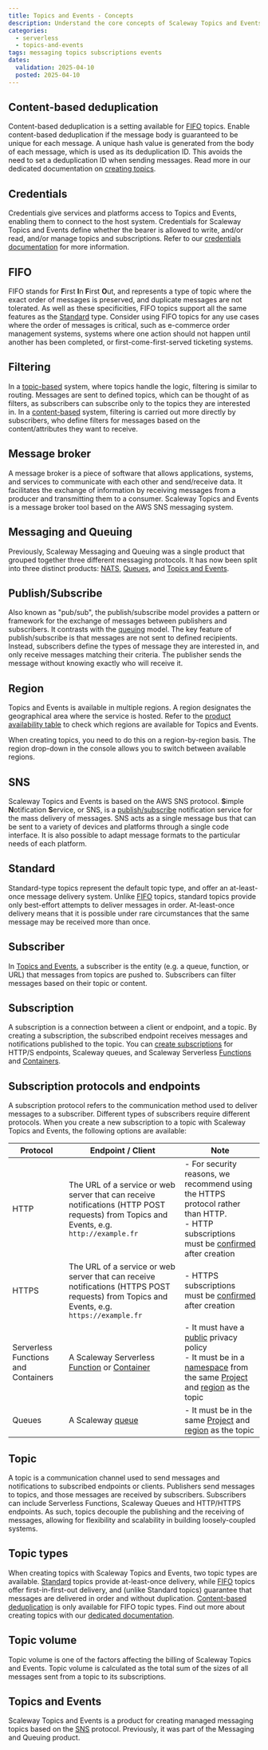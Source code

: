 ```yaml
---
title: Topics and Events - Concepts
description: Understand the core concepts of Scaleway Topics and Events. Explore fundamental principles for efficient message handling and service optimization.
categories:
  - serverless
  - topics-and-events
tags: messaging topics subscriptions events
dates:
  validation: 2025-04-10
  posted: 2025-04-10
---
```


## Content-based deduplication

Content-based deduplication is a setting available for [FIFO](#fifo) topics. Enable content-based deduplication if the message body is guaranteed to be unique for each message. A unique hash value is generated from the body of each message, which is used as its deduplication ID. This avoids the need to set a deduplication ID when sending messages. Read more in our dedicated documentation on [creating topics](/topics-and-events/how-to/create-manage-topics/).

## Credentials

Credentials give services and platforms access to Topics and Events, enabling them to connect to the host system. Credentials for Scaleway Topics and Events define whether the bearer is allowed to write, and/or read, and/or manage topics and subscriptions. Refer to our [credentials documentation](/topics-and-events/how-to/create-credentials/) for more information.

## FIFO

FIFO stands for **F**irst **I**n **F**irst **O**ut, and represents a type of topic where the exact order of messages is preserved, and duplicate messages are not tolerated. As well as these specificities, FIFO topics support all the same features as the [Standard](#standard) type. Consider using FIFO topics for any use cases where the order of messages is critical, such as e-commerce order management systems, systems where one action should not happen until another has been completed, or first-come-first-served ticketing systems.

## Filtering

In a [topic-based](#topic-based) system, where topics handle the logic, filtering is similar to routing. Messages are sent to defined topics, which can be thought of as filters, as subscribers can subscribe only to the topics they are interested in. In a [content-based](#content-based) system, filtering is carried out more directly by subscribers, who define filters for messages based on the content/attributes they want to receive.

## Message broker

A message broker is a piece of software that allows applications, systems, and services to communicate with each other and send/receive data. It facilitates the exchange of information by receiving messages from a producer and transmitting them to a consumer. Scaleway Topics and Events is a message broker tool based on the AWS SNS messaging system.

## Messaging and Queuing

Previously, Scaleway Messaging and Queuing was a single product that grouped together three different messaging protocols. It has now been split into three distinct products: [NATS](/nats/), [Queues](/queues), and [Topics and Events](/topics-and-events/).

## Publish/Subscribe

Also known as "pub/sub", the publish/subscribe model provides a pattern or framework for the exchange of messages between publishers and subscribers. It contrasts with the [queuing](/queues/concepts/#queuing) model. The key feature of publish/subscribe is that messages are not sent to defined recipients. Instead, subscribers define the types of message they are interested in, and only receive messages matching their criteria. The publisher sends the message without knowing exactly who will receive it.

## Region

Topics and Events is available in multiple regions. A region designates the geographical area where the service is hosted. Refer to the [product availability table](/account/reference-content/products-availability/) to check which regions are available for Topics and Events.

When creating topics, you need to do this on a region-by-region basis. The region drop-down in the console allows you to switch between available regions.

## SNS

Scaleway Topics and Events is based on the AWS SNS protocol. **S**imple **N**otification **S**ervice, or SNS, is a [publish/subscribe](#publishsubscribe) notification service for the mass delivery of messages. SNS acts as a single message bus that can be sent to a variety of devices and platforms through a single code interface. It is also possible to adapt message formats to the particular needs of each platform. 

## Standard

Standard-type topics represent the default topic type, and offer an at-least-once message delivery system. Unlike [FIFO](#fifo) topics, standard topics provide only best-effort attempts to deliver messages in order. At-least-once delivery means that it is possible under rare circumstances that the same message may be received more than once.

## Subscriber

In [Topics and Events](#topics-and-events), a subscriber is the entity (e.g. a queue, function, or URL) that messages from topics are pushed to. Subscribers can filter messages based on their topic or content.

## Subscription

A subscription is a connection between a client or endpoint, and a topic. By creating a subscription, the subscribed endpoint receives messages and notifications published to the topic. You can [create subscriptions](/topics-and-events/how-to/create-manage-subscriptions/) for HTTP/S endpoints, Scaleway queues, and Scaleway Serverless [Functions](/serverless-functions/quickstart/) and [Containers](/serverless-containers/quickstart/).

## Subscription protocols and endpoints

A subscription protocol refers to the communication method used to deliver messages to a subscriber. Different types of subscribers require different protocols. When you create a new subscription to a topic with Scaleway Topics and Events, the following options are available:

| Protocol                            | Endpoint / Client                                | Note                              |
|-------------------------------------|--------------------------------------------------|-----------------------------------|
| HTTP                                | The URL of a service or web server that can receive notifications (HTTP POST requests) from Topics and Events, e.g. `http://example.fr`    | - For security reasons, we recommend using the HTTPS protocol rather than HTTP. <br /> - HTTP subscriptions must be [confirmed](/topics-and-events/how-to/create-manage-subscriptions/#how-to-confirm-an-http-or-https-subscription) after creation  |
| HTTPS                                | The URL of a service or web server that can receive notifications (HTTPS POST requests) from Topics and Events, e.g. `https://example.fr`    | - HTTPS subscriptions must be [confirmed](/topics-and-events/how-to/create-manage-subscriptions/#how-to-confirm-an-http-or-https-subscription) after creation  |
| Serverless Functions and Containers | A Scaleway Serverless [Function](/serverless-functions/quickstart/) or [Container](/serverless-containers/quickstart/) <br />   | - It must have a [public](/serverless-functions/concepts/#privacy-policy) privacy policy  <br /> - It must be in a [namespace](/serverless-functions/concepts/#namespace) from the same [Project](/organizations-and-projects/concepts/#project) and [region](#region) as the topic |
| Queues | A Scaleway [queue](/queues/) <br />   | - It must be in the same [Project](/organizations-and-projects/concepts/#project) and [region](#region) as the topic |

## Topic

A topic is a communication channel used to send messages and notifications to subscribed endpoints or clients. Publishers send messages to topics, and those messages are received by subscribers. Subscribers can include Serverless Functions, Scaleway Queues and HTTP/HTTPS endpoints. As such, topics decouple the publishing and the receiving of messages, allowing for flexibility and scalability in building loosely-coupled systems.

## Topic types

When creating topics with Scaleway Topics and Events, two topic types are available. [Standard](#standard) topics provide at-least-once delivery, while [FIFO](#fifo) topics offer first-in-first-out delivery, and (unlike Standard topics) guarantee that messages are delivered in order and without duplication. [Content-based deduplication](#content-based-deduplication) is only available for FIFO topic types. Find out more about creating topics with our [dedicated documentation](/topics-and-events/how-to/create-manage-topics/).

## Topic volume

Topic volume is one of the factors affecting the billing of Scaleway Topics and Events. Topic volume is calculated as the total sum of the sizes of all messages sent from a topic to its subscriptions.

## Topics and Events

Scaleway Topics and Events is a product for creating managed messaging topics based on the [SNS](#sns) protocol. Previously, it was part of the Messaging and Queuing product.
